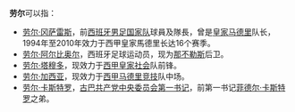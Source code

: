 '''劳尔'''可以指：

*[[劳尔·冈萨雷斯|劳尔·冈萨雷斯]]，前[[西班牙男足国家队|西班牙男足国家队]]球員及隊長，曾是[[皇家马德里|皇家马德里]]队长，1994年至2010年效力于西甲皇家馬德里长达16个赛季。
*[[劳尔·阿尔比奥尔|劳尔·阿尔比奥尔]]，西班牙足球运动员，现为[[那不勒斯足球俱乐部|那不勒斯]]后卫。
*[[劳尔·塔穆多|劳尔·塔穆多]]，现效力于[[西甲|西甲]][[皇家社会足球俱乐部|皇家社会]]队前锋。
*[[劳尔·加西亚|劳尔·加西亚]]，现效力于[[西甲|西甲]][[马德里竞技|马德里竞技]]队中场。
*[[劳尔·卡斯特罗|劳尔·卡斯特罗]]，[[古巴共产党中央委员会第一书记|古巴共产党中央委员会第一书记]]，前第一书记[[菲德尔·卡斯特罗|菲德尔·卡斯特罗]]之弟。

{{disambig|L|cat=二字译名消歧义}}
